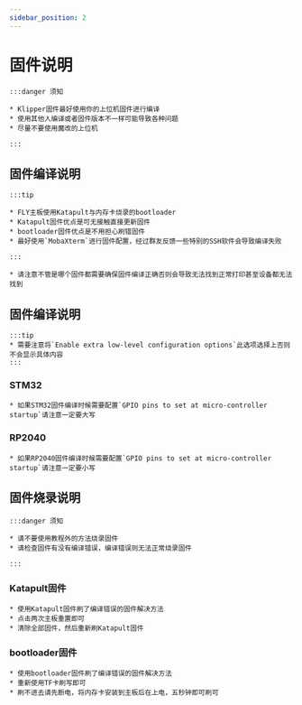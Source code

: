 ```yaml
---
sidebar_position: 2
---
```




# 固件说明

    :::danger 须知

    * Klipper固件最好使用你的上位机固件进行编译
    * 使用其他人编译或者固件版本不一样可能导致各种问题
    * 尽量不要使用魔改的上位机

    :::

## 固件编译说明

    :::tip

    * FLY主板使用Katapult与内存卡烧录的bootloader
    * Katapult固件优点是可无接触直接更新固件
    * bootloader固件优点是不用担心刷错固件
    * 最好使用`MobaXterm`进行固件配置，经过群友反馈一些特别的SSH软件会导致编译失败
    
    :::

    * 请注意不管是哪个固件都需要确保固件编译正确否则会导致无法找到正常打印甚至设备都无法找到

## 固件编译说明

    :::tip
    * 需要注意将`Enable extra low-level configuration options`此选项选择上否则不会显示具体内容
    :::

### STM32

    * 如果STM32固件编译时候需要配置`GPIO pins to set at micro-controller startup`请注意一定要大写

### RP2040

    * 如果RP2040固件编译时候需要配置`GPIO pins to set at micro-controller startup`请注意一定要小写

## 固件烧录说明

    :::danger 须知

    * 请不要使用教程外的方法烧录固件
    * 请检查固件有没有编译错误，编译错误则无法正常烧录固件

    :::

### Katapult固件

    * 使用Katapult固件刷了编译错误的固件解决方法
    * 点击两次主板重置即可
    * 清除全部固件，然后重新刷Katapult固件

### bootloader固件

    * 使用bootloader固件刷了编译错误的固件解决方法
    * 重新使用TF卡刷写即可
    * 刷不进去请先断电，将内存卡安装到主板后在上电，五秒钟即可刷可
